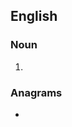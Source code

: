 ==English==

===Noun===
{{head|en|noun plural form}}

# {{plural of|wheat|lang=en}}

===Anagrams===
* {{anagrams|en|a=aehstw|saweth|swathe}}